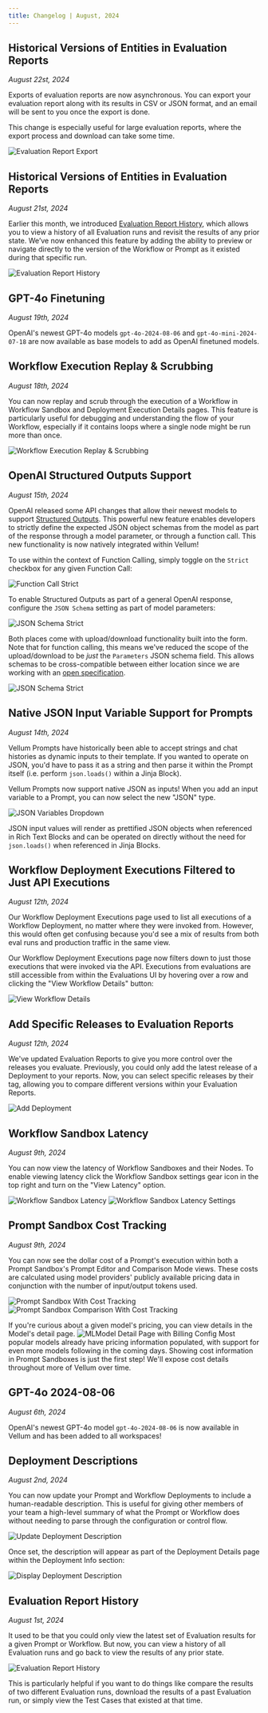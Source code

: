```yaml
---
title: Changelog | August, 2024
---
```


## Historical Versions of Entities in Evaluation Reports

_August 22st, 2024_

Exports of evaluation reports are now asynchronous. You can export your evaluation report along with its results in CSV or JSON format, and an email will be sent to you once the export is done.

This change is especially useful for large evaluation reports, where the export process and download can take some time.

![Evaluation Report Export](https://storage.googleapis.com/vellum-public/help-docs/changelogs/2024-08/evaluation-report-export.png)


## Historical Versions of Entities in Evaluation Reports

_August 21st, 2024_

Earlier this month, we introduced [Evaluation Report History](https://docs.vellum.ai#evaluation-report-history), which allows you to view a history of all Evaluation runs and revisit the results of any prior state. We’ve now enhanced this feature by adding the ability to preview or navigate directly to the version of the Workflow or Prompt as it existed during that specific run.

![Evaluation Report History](https://storage.googleapis.com/vellum-public/help-docs/changelogs/2024-08/evaluation-report-history-entity-linking.png)

## GPT-4o Finetuning

_August 19th, 2024_

OpenAI's newest GPT-4o models `gpt-4o-2024-08-06` and `gpt-4o-mini-2024-07-18` are now available as base models to add as OpenAI finetuned models. 


## Workflow Execution Replay & Scrubbing

_August 18th, 2024_

You can now replay and scrub through the execution of a Workflow in Workflow Sandbox and Deployment Execution Details pages.
This feature is particularly useful for debugging and understanding the flow of your Workflow, especially if it
contains loops where a single node might be run more than once.

![Workflow Execution Replay & Scrubbing](https://storage.googleapis.com/vellum-public/help-docs/changelogs/2024-08/workflow-execution-replay-and-scrubbing.gif)


## OpenAI Structured Outputs Support

_August 15th, 2024_

OpenAI released some API changes that allow their newest models to support [Structured Outputs](https://openai.com/index/introducing-structured-outputs-in-the-api/). This powerful new feature
enables developers to strictly define the expected JSON object schemas from the model as part of the response through a model parameter, or through a function call. This new functionality is now natively integrated within Vellum!

To use within the context of Function Calling, simply toggle on the `Strict` checkbox for any given Function Call:

![Function Call Strict](https://storage.googleapis.com/vellum-public/help-docs/changelogs/2024-08/function-call-strict.png)

To enable Structured Outputs as part of a general OpenAI response, configure the `JSON Schema` setting as part of model parameters:

![JSON Schema Strict](https://storage.googleapis.com/vellum-public/help-docs/changelogs/2024-08/json-schema-strict.png)

Both places come with upload/download functionality built into the form. Note that for function calling, this means we've reduced the scope of the upload/download to be _just_ the `Parameters`
JSON schema field. This allows schemas to be cross-compatible between either location since we are working with an [open specification](https://json-schema.org/understanding-json-schema).

![JSON Schema Strict](https://storage.googleapis.com/vellum-public/help-docs/changelogs/2024-08/upload-download-schema.png)

## Native JSON Input Variable Support for Prompts

_August 14th, 2024_

Vellum Prompts have historically been able to accept strings and chat histories as dynamic inputs to their template.
If you wanted to operate on JSON, you'd have to pass it as a string and then parse it within the Prompt itself
(i.e. perform `json.loads()` within a Jinja Block).

Vellum Prompts now support native JSON as inputs! When you add an input variable to a Prompt, you can now select the new "JSON" type.

![JSON Variables Dropdown](https://storage.googleapis.com/vellum-public/help-docs/changelogs/2024-08/json-variable-dropdown.png)

JSON input values will render as prettified JSON objects when referenced in Rich Text Blocks and can be operated on directly
without the need for `json.loads()` when referenced in Jinja Blocks.


## Workflow Deployment Executions Filtered to Just API Executions

_August 12th, 2024_

Our Workflow Deployment Executions page used to list all executions of a Workflow Deployment, no matter where they were invoked from. However, this
would often get confusing because you'd see a mix of results from both eval runs and production traffic in the same view.

Our Workflow Deployment Executions page now filters down to just those executions that were invoked via the API. Executions from evaluations are still accessible from within the Evaluations UI by hovering over a row and clicking the "View Workflow Details" button:

![View Workflow Details](https://storage.googleapis.com/vellum-public/help-docs/changelogs/2024-08/view-workflow-details.png)

## Add Specific Releases to Evaluation Reports

_August 12th, 2024_

We've updated Evaluation Reports to give you more control over the releases you evaluate. Previously, you could only add the latest release of a Deployment to your reports. Now, you can select specific releases by their tag, allowing you to compare different versions within your Evaluation Reports.

![Add Deployment](https://storage.googleapis.com/vellum-public/help-docs/changelogs/2024-08/evaluation-report-add-by-release-tag.png)

## Workflow Sandbox Latency

_August 9th, 2024_

You can now view the latency of Workflow Sandboxes and their Nodes. To enable viewing latency click the Workflow Sandbox settings gear icon in the top right and turn on the "View Latency" option.

![Workflow Sandbox Latency](https://storage.cloud.google.com/vellum-public/help-docs/changelogs/2024-08/workflow-latency-1.png)
![Workflow Sandbox Latency Settings](https://storage.cloud.google.com/vellum-public/help-docs/changelogs/2024-08/workflow-latency-2.png)

## Prompt Sandbox Cost Tracking

_August 9th, 2024_

You can now see the dollar cost of a Prompt's execution within both a Prompt Sandbox's Prompt Editor and Comparison Mode views.
These costs are calculated using model providers' publicly available pricing data in conjunction with the number of input/output tokens used.

![Prompt Sandbox With Cost Tracking](https://storage.cloud.google.com/vellum-public/help-docs/changelogs/2024-08/prompt_sandbox_with_cost_tracking.png)
![Prompt Sandbox Comparison With Cost Tracking](https://storage.cloud.google.com/vellum-public/help-docs/changelogs/2024-08/prompt_sandbox_comparison_with_cost_tracking.png)

If you're curious about a given model's pricing, you can view details in the Model's detail page.
![MLModel Detail Page with Billing Config](https://storage.cloud.google.com/vellum-public/help-docs/changelogs/2024-08/mlmodel_detail_page_with_cost_config.png)
Most popular models already have pricing information populated, with support for even more models following in the coming days.
Showing cost information in Prompt Sandboxes is just the first step! We'll expose cost details throughout more of Vellum over time.

## GPT-4o 2024-08-06

_August 6th, 2024_

OpenAI's newest GPT-4o model `gpt-4o-2024-08-06` is now available in Vellum and has been added to all workspaces!

## Deployment Descriptions

_August 2nd, 2024_

You can now update your Prompt and Workflow Deployments to include a human-readable description. This is useful for giving other members of your team a high-level summary
of what the Prompt or Workflow does without needing to parse through the configuration or control flow.

![Update Deployment Description](https://storage.cloud.google.com/vellum-public/help-docs/changelogs/2024-08/update-deployment-description.png)

Once set, the description will appear as part of the Deployment Details page within the Deployment Info section:

![Display Deployment Description](https://storage.cloud.google.com/vellum-public/help-docs/changelogs/2024-08/display-deployment-description.png)

## Evaluation Report History

_August 1st, 2024_

It used to be that you could only view the latest set of Evaluation results for a given Prompt or Workflow. But now,
you can view a history of all Evaluation runs and go back to view the results of any prior state.

![Evaluation Report History](https://storage.cloud.google.com/vellum-public/help-docs/changelogs/2024-08/evaluation-report-history.png)

This is particularly helpful if you want to do things like compare the results of two different Evaluation runs,
download the results of a past Evaluation run, or simply view the Test Cases that existed at that time.
